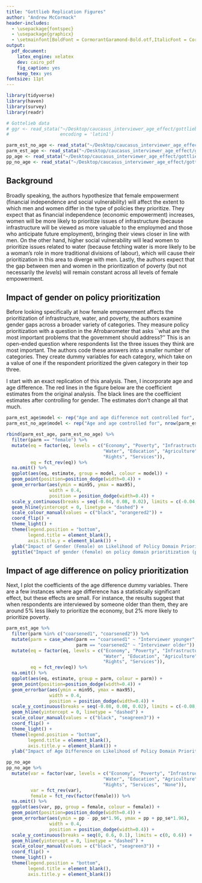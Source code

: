 ```yaml
---
title: "Gottlieb Replication Figures"
author: "Andrew McCormack"
header-includes:
  - \usepackage{fontspec}
  - \usepackage{graphicx}
  - \setmainfont[BoldFont = CormorantGaramond-Bold.otf,ItalicFont = CormorantGaramond-RegularItalic.otf]{CormorantGaramond-Regular.otf}
output: 
  pdf_document:
    latex_engine: xelatex
    dev: cairo_pdf
    fig_caption: yes
    keep_tex: yes
fontsize: 11pt
---
```





```r
library(tidyverse)
library(haven)
library(survey)
library(readr)

# Gottelieb data
# ggr <- read_stata("~/Desktop/caucasus_interviewer_age_effect/gottlieb_et_al_replication/dataverse_files/GGR_FinalData.dta",
#                   encoding = 'latin1')

parm_est_no_age <- read_stata("~/Desktop/caucasus_interviewer_age_effect/gottlieb_et_al_replication/dataverse_files/parm_est/parm_est1_no_age.dta")
parm_est_age <- read_stata("~/Desktop/caucasus_interviewer_age_effect/gottlieb_et_al_replication/dataverse_files/parm_est/parm_est1_age.dta")
pp_age <- read_stata("~/Desktop/caucasus_interviewer_age_effect/gottlieb_et_al_replication/dataverse_files/pp_age.dta")
pp_no_age <- read_stata("~/Desktop/caucasus_interviewer_age_effect/gottlieb_et_al_replication/dataverse_files/pp_no_age.dta")

```


## Background

Broadly speaking, the authors hypothesize that female empowerment (financial independence and social vulnerability) will affect the extent to which men and women differ in the type of policies they prioritize. They expect that as financial independence (economic empowerment) increases, women will be more likely to prioritize issues of infrastructure (because infrastructure will be viewed as more valuable to the employmed and those who anticipate future employment), bringing their views closer in line with men. On the other hand, higher social vulnerability will lead women to prioritize issues related to water (because fetching water is more likely to be a woman's role in more traditional divisions of labour), which will cause their prioritization in this area to diverge with men. Lastly, the authors expect that the gap between men and women in the prioritization of poverty (but not necessarily the *levels*) will remain constant across all levels of female empowerment. 


## Impact of gender on policy prioritization

Before looking specifically at how female empowerment affects the prioritization of infrastructure, water, and poverty, the authors examine gender gaps across a broader variety of categories. They measure policy prioritization with a question in the Afrobarometer that asks ``what are the most important problems that the government should address?'' This is an open-ended question where respondents list the three issues they think are most important. The authors code these answers into a smaller number of categories. They create dummy variables for each category, which take on a value of one if the respondent prioritized the given category in their top three. 

I start with an exact replication of this analysis. Then, I incorporate age and age difference.\footnote{Interviewer younger is when the interviewer is 10 years or younger than the respondent. Interviewer older is when the interviewer is 10 years or older than the respondent.} The red lines in the figure below are the coefficient estimates from the original analysis. The black lines are the coefficient estimates after controlling for gender. The estimates don't change all that much. 

```r
parm_est_age$model <- rep("Age and age difference not controlled for", nrow(parm_est_age))
parm_est_no_age$model <- rep("Age and age controlled for", nrow(parm_est_no_age))

rbind(parm_est_age, parm_est_no_age) %>%
  filter(parm == "female") %>%
  mutate(eq = factor(eq, levels = c("Economy", "Poverty", "Infrastructure", "Health",
                                    "Water", "Education", "Agriculture", "Violence", 
                                    "Rights", "Services")),
         eq = fct_rev(eq)) %>%
  na.omit() %>%
  ggplot(aes(eq, estimate, group = model, colour = model)) +
  geom_point(position=position_dodge(width=0.4)) +
  geom_errorbar(aes(ymin = min95, ymax = max95), 
                width = 0.4,
                position = position_dodge(width=0.4)) +
  scale_y_continuous(breaks = seq(-0.04, 0.08, 0.02), limits = c(-0.04, 0.086)) +
  geom_hline(yintercept = 0, linetype = "dashed") +
  scale_colour_manual(values = c("black", "orangered2")) +
  coord_flip() +
  theme_light() +
  theme(legend.position = "bottom",
        legend.title = element_blank(),
        axis.title.y = element_blank()) +
  ylab("Impact of Gender (Female) on Likelihood of Policy Domain Prioritization \nSUR Pooled OLS Analysis with Country Fixed Effects, 95% CIs") +
  ggtitle("Impact of gender (female) on policy domain prioritization (pooled analysis)")
```

\vspace{10pt}


## Impact of age difference on policy prioritization

Next, I plot the coefficients of the age difference dummy variables. There are a few instances where age difference has a statistically significant effect, but these effects are small. For instance, the results suggest that when respondents are interviewed by someone older than them, they are around 5% less likely to prioritize the economy, but 2% more likely to prioritize poverty.




```r
parm_est_age %>%
  filter(parm %in% c("coarsened1", "coarsened2")) %>%
  mutate(parm = case_when(parm == "coarsened1" ~ "Interviewer younger",
                          parm == "coarsened2" ~ "Interviewer older")) %>%
  mutate(eq = factor(eq, levels = c("Economy", "Poverty", "Infrastructure", "Health",
                                    "Water", "Education", "Agriculture", "Violence", 
                                    "Rights", "Services")),
         eq = fct_rev(eq)) %>%
  na.omit() %>%
  ggplot(aes(eq, estimate, group = parm, colour = parm)) +
  geom_point(position=position_dodge(width=0.4)) +
  geom_errorbar(aes(ymin = min95, ymax = max95), 
                width = 0.4,
                position = position_dodge(width=0.4)) +
  scale_y_continuous(breaks = seq(-0.08, 0.08, 0.02), limits = c(-0.08, 0.086)) +
  geom_hline(yintercept = 0, linetype = "dashed") +
  scale_colour_manual(values = c("black", "seagreen3")) +
  coord_flip() +
  theme_light() +
  theme(legend.position = "bottom",
        legend.title = element_blank(),
        axis.title.y = element_blank()) +
  ylab("Impact of Age Difference on Likelihood of Policy Domain Prioritization \nSUR Pooled OLS Analysis with Country Fixed Effects, 95% CIs")
```


```r
pp_no_age
pp_no_age %>%
  mutate(var = factor(var, levels = c("Economy", "Poverty", "Infrastructure", "Health",
                                    "Water", "Education", "Agriculture", "Violence", 
                                    "Rights", "Services", "None")),
         var = fct_rev(var),
         female = fct_rev(factor(female))) %>%
  na.omit() %>%
  ggplot(aes(var, pp, group = female, colour = female)) +
  geom_point(position=position_dodge(width=0.4)) +
  geom_errorbar(aes(ymin = pp - pp_se*1.96, ymax = pp + pp_se*1.96), 
                width = 0.4,
                position = position_dodge(width=0.4)) +
  scale_y_continuous(breaks = seq(0, 0.6, 0.1), limits = c(0, 0.6)) +
  geom_hline(yintercept = 0, linetype = "dashed") +
  scale_colour_manual(values = c("black", "seagreen3")) +
  coord_flip() +
  theme_light() +
  theme(legend.position = "bottom",
        legend.title = element_blank(),
        axis.title.y = element_blank()) 
```

